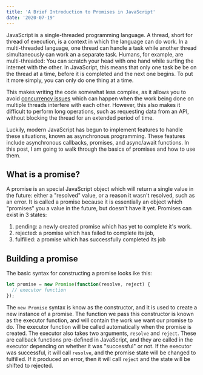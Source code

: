 ```yaml
---
title: 'A Brief Introduction to Promises in JavaScript'
date: '2020-07-19'
---
```


JavaScript is a single-threaded programming language. A thread, short for thread of execution, is a context in which the language can do work. In a multi-threaded language, one thread can handle a task while another thread simultaneously can work an a separate task. Humans, for example, are multi-threaded: You can scratch your head with one hand while surfing the internet with the other. In JavaScript, this means that only one task be be on the thread at a time, before it is completed and the next one begins. To put it more simply, you can only do one thing at a time.

This makes writing the code somewhat less complex, as it allows you to avoid [concurrency issues](https://www.educative.io/blog/multithreading-and-concurrency-fundamentals) which can happen when the work being done on multiple threads interfere with each other. However,  this also makes it difficult to perform long operations, such as requesting data from an API, without blocking the thread for an extended period of time.

Luckily, modern JavaScript has begun to implement features to handle these situations, known as asynchronous programming. These features include asynchronous callbacks, promises, and async/await functions. In this post, I am going to walk through the basics of promises and how to use them.

## What is a promise?

A promise is an special JavaScript object which will return a single value in the future: either a "resolved" value, or a reason it wasn't resolved, such as an error. It is called a promise because it is essentially an object which "promises" you a value in the future, but doesn't have it yet. Promises can exist in 3 states:

1. pending: a newly created promise which has yet to complete it's work.
2. rejected: a promise which has failed to complete its job,
3. fulfilled: a promise which has successfully completed its job

## Building a promise

The basic syntax for constructing a promise looks ike this:

```js
let promise = new Promise(function(resolve, reject) {
  // executor function
});
```

The `new Promise` syntax is know as the constructor, and it is used to create a new instance of a promise. The function we pass this constructor is known as the executor function, and will contain the work we want our promise to do. The executor function will be called automatically when the promise is created. The executor also takes two arguments, `resolve` and `reject`. These are callback functions pre-defined in JavaScript, and they are called in the executor depending on whether it was "successful" or not. If the executor was successful, it will call `resolve`, and the promise state will be changed to fulfilled. If it produced an error, then it will call `reject` and the state will be shifted to rejected.

